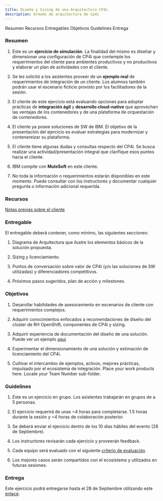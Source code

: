 ```yaml
---
title: Diseño y Sizing de una Arquitectura CP4i 
description: Armado de arquitectura de Cp4i
---
```


<PageDescription>
</PageDescription>


<AnchorLinks>
  <AnchorLink>Resumen</AnchorLink>
  <AnchorLink>Recursos</AnchorLink>
  <AnchorLink>Entregables</AnchorLink>
  <AnchorLink>Objetivos</AnchorLink>
  <AnchorLink>Guidelines</AnchorLink>
  <AnchorLink>Entrega</AnchorLink>
</AnchorLinks>


### Resumen

1. Este es un **ejercicio de simulación**. La finalidad del mismo es diseñar y dimensionar una configuración de CP4i que contemple los requerimientos del cliente para ambientes productivos y no productivos y elaborar un plan de actividades con el cliente.


2. Se les solicitó a los asistentes proveer de un **ejemplo real** de requerimientos de integración de un cliente. Los alumnos también podrán usar el escenario ficticio provisto por los facilitadores de la sesión.


3. El cliente de este ejercicio está evaluando opciones para adoptar prácticas de **integración ágil** y **desarrollo cloud-native** que aprovechen las ventajas de los contenedores y de una plataforma de orquestación de contenedores.


4. El cliente ya posee soluciones de SW de IBM. El objetivo de la presentación del ejercicio es evaluar estrategias para modernizar y contenereizar su plataforma.


5. El cliente tiene algunas dudas y consultas respecto del CP4i. Se busca realizar una actividad/presentación integral que clarifique esos puntos hacia el cliente.


6. IBM compite con **MuleSoft** en este cliente.


7. No toda la información o requerimientos estarán disponibles en este momento. Puede consultar con los instructores y documentar cualquier pregunta o información adicional requerida.


### Recursos

[Notas previas sobre el cliente](https://ibm.box.com/s/x2f3jys7uuwfj1n3hjoj8po3dstm3jbp)


### Entregable

El entregable deberá contener, como mínimo, las siguientes secciones:

1. Diagrama de Arquitectura que ilustre los elementos básicos de la solución propuesta. 


2. Sizing y licenciamiento.


3. Puntos de conversación sobre valor de CP4i (y/o las soluciones de SW utilizadas) y diferenciadores competitivos.


4. Próximos pasos sugeridos, plan de acción y milestones.


### Objetivos

1. Desarollar habilidades de asesoramiento en escenarios de cliente con requerimientos complejos.


2. Adquirir conocimientos enfocados a recomendaciones de diseño del clúster de RH OpenShift, componentes de CP4i y sizing.


3. Adquirir experiencia de documentación del diseño de una solución. Puede ver un ejemplo [aquí](https://ibm.box.com/s/z1b7rqwiix5lqje6wkbo8telhjwq1adw)


4. Experimentar el dimensionamiento de una solución y estimación de licenciamiento del CP4i.


5. Cultivar el intercambio de ejemplos, activos, mejores prácticas, impulsado por el ecosistema de integración. Place your work products here. Locate your Team Number sub-folder.


### Guidelines

1. Este es un ejercicio en grupo. Los asistentes trabajarán en grupos de a 5 personas.


2. El ejercicio requerirá de unas ~4 horas para completarse. 1.5 horas durante la sesión y ~4 horas de colaboración posterior.


3. Se deberá enviar el ejercicio dentro de los 10 días hábiles del evento (28 de Septiembre).


4. Los instructores revisarán cada ejercicio y proveerán feedback.


5. Cada equipo será evaluado con el siguiente [criterio de evaluación](https://ibm.box.com/s/hxhdfs59wmq7e31p8bha392v0h25sdmf).


6. Los mejores casos serán compartidos con el ecosistema y utilizados en futuras sesiones.


### Entrega

Este ejercicio podrá entregarse hasta el 28 de Septiembre utilizando este [enlace](https://ibm.ent.box.com/f/a181cae928194e889cd535396b88bb0b).

